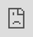 ```yaml
---
title: Focus on the COVID-19 crisis
date: '2020-05-15'
---
```



<style type="text/css">
.img-responsive {
    margin: 0 auto;
    max-width: 75%
}

.resp-container {
    position: relative;
    overflow: hidden;
    padding-top: 62.0%;
}

.resp-iframe {
    position: absolute;
    top: 0;
    left: 0;
    width: 100%;
    height: 110%;
    border: 0;
}

.scoretitle {
    font-size: 11px; 
    text-align: center; 
    margin-bottom: 0;
}

.scorecard {
    font-size: 1.8em; 
    text-align: center; 
    margin-bottom: 0.3rem;
    color: #2194f3;
}


</style>
With the outbreak of the COVID-19 pandemic in Europe in early 2020, the focus changed entirely from solving the European en-route capacity crisis to managing an unprecedented global crisis of the aviation industry affecting the entire value chain. 

Complementary to the [EUROCONTROL web page][ectlweb], the goal of this page is to support the industry and interested parties with a consolidated view of relevant information on the impact of the COVID-19 crisis on the aviation industry, particularly related to performance topics.

<div class="container">
<div class="row align-items-start">

<div class="col-md-6">

<div class="container">
<div class="row">
<div class="card-deck">

<div class="card"><a href="https://www.eurocontrol.int/Economics/DailyTrafficVariation-States.html">
<h5 class="card-title"><span style="color:red"> Daily traffic statistics</span></h5>
<img class="card-img-top" src="/images/covid/cov_ag.jpg" alt="Traffic impact">
<div class="card-body"><p class="card-text">Check out our daily statistics by State, Area Control Center (ACC), Airport, and Aircraft Operator</p></a>
</div></div>

<div class="card"><a href="https://www.eurocontrol.int/covid19#traffic-scenarios" target="_blank">
<h5 class="card-title"> Road to recovery</h5>
<img class="card-img-top" src="/images/covid/ectl_covid_recov.jpg" alt="Recovery scenarios">
<div class="card-body"><p class="card-text">What are EUROCONTROL's recovery scenarios?</p><i class='fas fa-xs fa-external-link-alt'></i></a>
</div></div>

</div></div></div>
</div>

<div class="col-md-6">
<div class="row align-items-start" style="text-align: center; font-weight: bold;">

<div class="col-12">
<p style="background-color: #2a3646; color: #efefef; border-radius: 8px;">Evolution of daily flights in the EUROCONTROL area (7d mov. avg.)</p>
</div>

</div><!-- closes row-->

<div class="row align-items-start">

<div class="col-2 p-0" >
<p style="font-weight: bold; font-size: 1rem; margin-bottom:0;">Period:</p>
<p id="period" style="font-weight: bold; font-size: 0.8rem; "></p>

<div style="background-color: #f2f2f2; border-radius: 5px;">
<p id="flt-sub" class="scoretitle"></p>
<p id="flt" class="scorecard"></p>
</div>

<div style="background-color: #f2f2f2; border-radius: 5px;">
<p id="difprev-sub" class="scoretitle"></p>
<p id="difprev" class="scorecard"></p>
</div>

<div style="background-color: #f2f2f2; border-radius: 5px;">
<p id="dif2019-sub" class="scoretitle"></p>
<p id="dif2019" class="scorecard"></p>
</div>

</div><!-- closes col-2-->

<div class="col-10 p-0" style=" margin: 0px; height: 300px;">
<iframe id="traffic-plot" class="resp-iframe" src="https://www.eurocontrol.int/Economics/Oscar/plot-traffic-covid.html" frameborder="0" style="border:0;" >
</iframe>
</div><!-- closes iframe container-->

</div><!-- closes main row-->
</div><!-- closes col sm-6 -->

</div></div>


<div class="container">
<div class="row">
<div class="card-deck">

<div class="card"><a href="/economics/finance/">
<img class="card-img-top" src="/images/covid/cov_eco.jpg" alt="Impact on ANSPs finances">
<div class="card-body"><small><h5 class="card-title">Economic impact</h5><p class="card-text">What is the COVID-19 impact on ANSPs finances?</p></small></a>
</div>
</div>

<div class="card"><a href="https://www.eurocontrol.int/publication/eurocontrol-comprehensive-assessment-covid-19s-impact-european-air-traffic" target="_blank">
<img class="card-img-top" src="/images/covid/ectl_comp.png" alt="Comprehensive assessments">
<div class="card-body"><small><h5 class="card-title">Comprehensive assessments</h5><p class="card-text">See the latest EUROCONTROL comprehensive assessments!</p><i class='fas fa-xs fa-external-link-alt'></i></small></a>
</div>
</div>

<div class="card"><a href="/covid/acft_ground/">
<img class="card-img-top" src="/images/covid/ectl_aircraft3.jpg" alt="Link Grounded aircraft">
<div class="card-body"><small><h5 class="card-title">Grounded aircraft</h5><p class="card-text">How many aircraft have been grounded and where are they parked?</p></small></a>
</div>
</div>

<div class="card"><a href="/covid/covid_vfe/">
<img class="card-img-top" src="/images/covid/cdo_icon.jpg" alt="Link to CCO/CDO page">
<div class="card-body"><small><h5 class="card-title">CCO/CDO</h5><p class="card-text">More environmental friendly approaches due to COVID-19?</p></small></a>
</div>
</div>

</div>
</div>
</div>

<!--
<div class="container">
<div class="row">
<div class="card-deck">

<div class="card"><a href="https://www.eurocontrol.int/covid19#traffic-scenarios" target="_blank">
<img class="card-img-top" src="/images/covid/ectl_covid.jpg" alt="Link EUROCONTROL COVID page">
<div class="card-body"><small><h5 class="card-title">More on COVID 19</h5><p class="card-text">See also EUROCONTROL page for more info on COVID-19!</p><i class='fas fa-xs fa-external-link-alt'></i></small></a>
</div>
</div>

<div class="card"><a href="https://www.eurocontrol.int/covid19" target="_blank">
<img class="card-img-top" src="/images/covid/ectl_covid.jpg" alt="Link EUROCONTROL COVID page">
<div class="card-body"><small><h5 class="card-title">More on COVID 19</h5><p class="card-text">See also EUROCONTROL page for more info on COVID-19!</p><i class='fas fa-xs fa-external-link-alt'></i></small></a>
</div>
</div>

</div></div></div>
 -->


[ectl_daily]: https://www.eurocontrol.int/Economics/DailyTrafficVariation "Daily traffic updates"
[ectlweb]: https://www.eurocontrol.int/covid19 "EUROCONTROL web page"
[ectlmemb]: https://www.eurocontrol.int/about-us#member-states "EUROCONTROL Member States"

<!-- script for traffic figures -->
<script type="text/javascript">
  var data
   window.onload = function() {
   window.addEventListener('message', function (e) {
   var $iframe = $('#traffic-plot');

   data = JSON.parse(e.data);

   UpdateTraffic();
   
  }, false);
    
}

 function UpdateTraffic() { 
     // Calculate datestrings
   var last_day = new Date(data.LAST_DATA_DAY);
   var last_day_text = last_day.toString();
       last_day_text = last_day_text.substring(8, 11) + last_day_text.substring(4, 8);
   var period = last_day_text.substring(3, 7) == "Jan " ? "01-" + last_day_text : "01 Jan-" + last_day_text;   

   var year = data.YEAR;
   
   var flt = Math.round(data.Y2D_TFC_YEAR/100000)/10;
  var dif2019 = Math.round(data.Y2D_DIFF_2019_PERC*100);
      dif2019 = (dif2019 >= 0) ? "+" + dif2019 : "" + dif2019;
  var difprev = Math.round(data.Y2D_DIFF_PREV_YEAR_PERC*100);
      difprev = (difprev >= 0) ? "+" + difprev : "" + difprev;

   
   // Update scorecard values
  document.getElementById("period").innerHTML = period;
  document.getElementById("flt-sub").innerHTML = 'Total flights (' + year + ')';
  document.getElementById("flt").innerHTML = flt + 'M';
  document.getElementById("dif2019-sub").innerHTML = 'Change vs. 2019';
  document.getElementById("dif2019").innerHTML = dif2019 + '%';
  document.getElementById("difprev-sub").innerHTML = 'Change vs. ' + (year-1);
  document.getElementById("difprev").innerHTML = difprev + '%';

}
</script>


